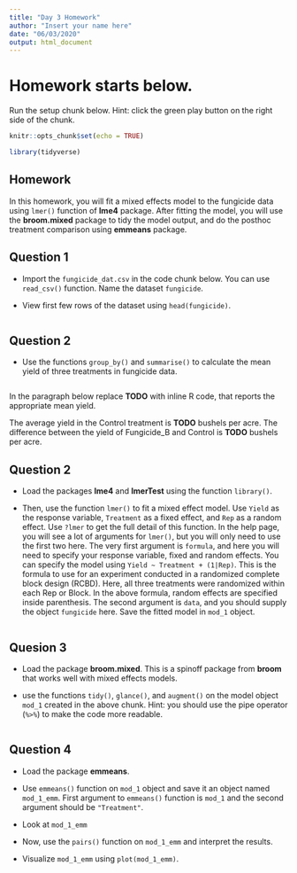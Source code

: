 ```yaml
---
title: "Day 3 Homework"
author: "Insert your name here"
date: "06/03/2020"
output: html_document
---
```


# Homework starts below.

Run the setup chunk below. Hint: click the green play button on the right side of the chunk.

```r
knitr::opts_chunk$set(echo = TRUE)

library(tidyverse)
```

## Homework

In this homework, you will fit a mixed effects model to the fungicide data using `lmer()` function of **lme4** package. After fitting the model, you will use the **broom.mixed** package to tidy the model output, and do the posthoc treatment comparison using **emmeans** package.

## Question 1

- Import the `fungicide_dat.csv` in the code chunk below. You can use `read_csv()` function. Name the dataset `fungicide`.

- View first few rows of the dataset using `head(fungicide)`.

```r

```

## Question 2

- Use the functions `group_by()` and `summarise()` to calculate the mean yield of three treatments in fungicide data.

```r

```

In the paragraph below replace **TODO** with inline R code, that reports the appropriate mean yield.

The average yield in the Control treatment is **TODO** bushels per acre. The difference between the yield of Fungicide_B and Control is **TODO** bushels per acre.

## Question 2

- Load the packages **lme4** and **lmerTest** using the function `library()`.

- Then, use the function `lmer()` to fit a mixed effect model. Use `Yield` as the response variable, `Treatment` as a fixed effect, and `Rep` as a random effect. Use `?lmer` to get the full detail of this function. In the help page, you will see a lot of arguments for `lmer()`, but you will only need to use the first two here. The very first argument is `formula`, and here you will need to specify your response variable, fixed and random effects. You can specify the model using `Yield ~ Treatment + (1|Rep)`. This is the formula to use for an experiment conducted in a randomized complete block design (RCBD). Here, all three treatments were randomized within each Rep or Block. In the above formula, random effects are specified inside parenthesis. The second argument is `data`, and you should supply the object `fungicide` here. Save the fitted model in `mod_1` object.

```r


```

## Quesion 3

- Load the package **broom.mixed**. This is a spinoff package from **broom** that works well with mixed effects models. 

- use the functions `tidy()`, `glance()`, and `augment()` on the model object `mod_1` created in the above chunk. Hint: you should use the pipe operator (`%>% `) to make the code more readable.

```r

```

## Question 4

- Load the package **emmeans**.

- Use `emmeans()` function on `mod_1` object and save it an object named `mod_1_emm`. First argument to `emmeans()` function is `mod_1` and the second argument should be `"Treatment"`.

- Look at `mod_1_emm`

- Now, use the `pairs()` function on `mod_1_emm` and interpret the results.

- Visualize `mod_1_emm` using `plot(mod_1_emm)`.

```r


```



